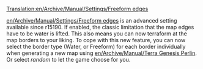 [[Translation:en/Archive/Manual/Settings/Freeform edges]]
{{en/Stub}}
{{en/Nightly}}

[[en/Archive/Manual/Settings/Freeform edges]] is an advanced setting available since r15190. If enabled, the classic limitation that the map edges have to be water is lifted. This also means you can now terraform at the map borders to your liking.
To cope with this new feature, you can now select the border type (Water, or Freeform) for each border individually when generating a new map using [[en/Archive/Manual/Terra Genesis Perlin]]. Or select ''random'' to let the game choose for you.